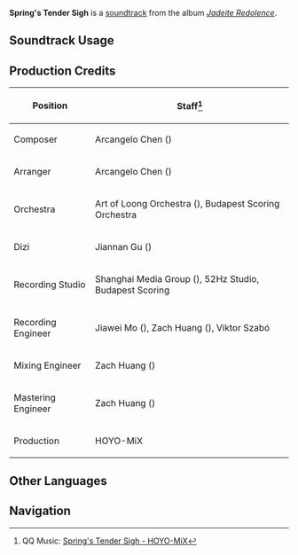 {{Soundtrack Infobox
|image          = Jadeite Redolence.png
|album          = Jadeite Redolence
|disc           = 2
|number         = 35
|featured       =
|featured2      =
|featured3      =
|featured_disc  =
|featured_disc2 =
|featured_disc3 =
|youtube_id     = BUdUb4c5ltI
|spotify_id     = 79N0I1A6A5PEvkbNqF5uMV
|previous       = Jade Chimes
|next           = Creek's Shade
}}
'''Spring's Tender Sigh''' is a [[soundtrack]] from the album ''[[Jadeite Redolence]]''.

==Soundtrack Usage==
{{Soundtrack Usage
|location = Chenyu Vale//fog
}}
<!--
==Other Arrangements==
{{Files by Category Gallery|Media Using an Unreleased Arrangement of {{subst:#titleparts:{{subst:PAGENAME}}}} Soundtrack}}
-->
==Production Credits==
{| class="wikitable sortable"
|-
! Position
! Staff<ref>QQ Music: [https://y.qq.com/n/ryqq/songDetail/000tCSHF2YtOU9 {{zh|石泉溟蒙}} Spring's Tender Sigh - HOYO-MiX]</ref>
|-
! Composer
| Arcangelo Chen ({{zh|陈子敏}})
|-
! Arranger
| Arcangelo Chen ({{zh|陈子敏}})
|-
! Orchestra
| Art of Loong Orchestra ({{zh|龙之艺交响乐团}}), Budapest Scoring Orchestra
|-
! Dizi
| Jiannan Gu ({{zh|顾剑楠}})
|-
! Recording Studio
| Shanghai Media Group ({{zh|上海广播大厦}}), 52Hz Studio, Budapest Scoring
|-
! Recording Engineer
| Jiawei Mo ({{zh|莫家伟}}), Zach Huang ({{zh|黄巍}}), Viktor Szabó
|-
! Mixing Engineer
| Zach Huang ({{zh|黄巍}})
|-
! Mastering Engineer
| Zach Huang ({{zh|黄巍}})
|-
! Production
| HOYO-MiX
|}
<!--
==Trivia==
-->
==Other Languages==
{{Other Languages
|default_hidden = 1
|en       = Spring's Tender Sigh
|zhs      = 石泉溟蒙
|zhs_rm   = Shíquán Míngméng
|zht      = 石泉溟濛
|zht_rm   = Shíquán Míngméng
|zh_tl    = The Light Drizzle of Springwater
|ja       = 霧立ちこめる石泉
|ja_rm    = Kiri Tachikomeru Sekisen{{Assumed}}
|ja_tl    = 
}}
<!--
==References==
{{Reflist}}
-->

==Navigation==
{{Soundtrack Navbox|Jadeite Redolence}}